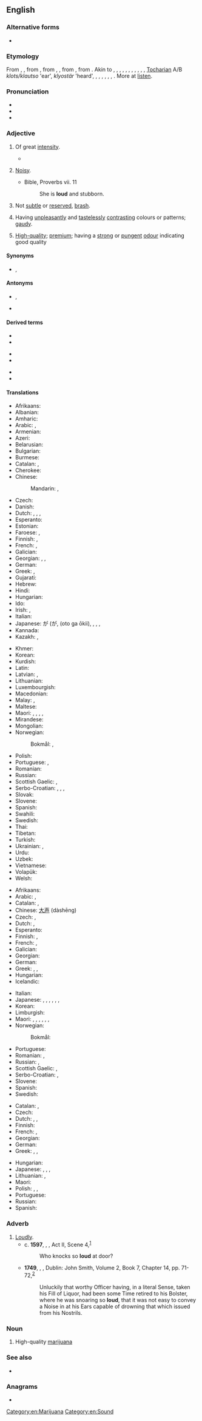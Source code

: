 {{also|Loud}}
==English==

===Alternative forms===
* {{l|en|lowd}} {{qualifier|obsolete}}

===Etymology===
From {{etyl|enm|en}} {{m|enm|loud}}, {{m|enm|lud}}, from {{etyl|ang|en}} {{m|ang|hlūd||loud, noisy, sounding, sonorous}}, from {{etyl|gem-pro|en}} {{m|gem-pro|*hlūdaz}}, {{m|gem-pro|*hlūþaz||heard}}, from {{etyl|ine-pro|en}} {{m|ine-pro|*ḱlewtos||heard, famous}}, from {{etyl|ine-pro|en}} {{m|ine-pro|*ḱlew-||to hear}}. Akin to {{cog|sco|loud}}, {{m|sco|lowd||loud}}, {{cog|sv|ljud}}, {{cog|fy|lûd||loud}}, {{cog|nl|luid||loud}}, {{cog|nds|lud||loud}}, {{cog|de|laut||loud}}, {{cog|ga|clú||repute}}, {{cog|cy|clywed||heard}}, {{m|cy|clod||praise}}, {{cog|la|inclutus||famous}}, [[Tocharian]] A/B ''klots/klautso'' 'ear', ''klyostär'' 'heard', {{cog|grc|κλυτός||famous}}, {{cog|sq|quaj||to name, call}}, {{m|sq|shquar||famous, notorious}}, {{cog|xcl|լու||the act of hearing}}, {{cog|cu|слава||glory}}, {{m|cu|слово||word}}, {{cog|sa|श्रव||glory|tr=śráva}}. More at [[listen]].

===Pronunciation===
* {{IPA|/laʊd/|lang=en}}
* {{audio|en-us-loud.ogg|Audio (US)|lang=en}}
* {{rhymes|aʊd|lang=en}}

===Adjective===
{{en-adj|er}}

# {{lb|en|of a sound}} Of great [[intensity]].
#* {{quote-book|year=1898|author={{w|Winston Churchill (novelist)|Winston Churchill}}
|title={{w|The Celebrity}}|chapter=4
|passage=Mr. Cooke at once began a tirade against the residents of Asquith for permitting a sandy and generally disgraceful condition of the roads. So roundly did he vituperate the inn management in particular, and with such a '''loud''' flow of words, that I trembled lest he should be heard on the veranda.}}
#: {{ux|en|Turn that music down; it's too '''loud.'''}}
# {{lb|en|of a person, thing, event, etc.}} [[noisy|Noisy]].
#* Bible, Proverbs vii. 11
#*: She is '''loud''' and stubborn.
#: {{ux|en|a '''loud''' party that went on all night}}
# {{lb|en|of a person, event, etc.}} Not [[subtle]] or [[reserved]], [[brash]].
# {{lb|en|of clothing, decorations, etc.}} Having [[unpleasant]]ly and [[tasteless]]ly [[contrast]]ing colours or patterns; [[gaudy]].
#: {{ux|en|a '''loud''' style of dress;&nbsp; '''loud colors'''}}
# {{lb|en|of marijuana|slang}} [[high-quality|High-quality]]; [[premium]]; {{lb|en|by extension}} having a [[strong]] or [[pungent]] [[odour]] indicating good quality

====Synonyms====
* {{sense|of clothing, etc}} {{l|en|garish}}, {{l|en|gaudy}}

====Antonyms====
* {{sense|sound}} {{l|en|quiet}}, {{l|en|soft}}
* {{sense|person}} {{l|en|quiet}}

====Derived terms====
{{rel-top3|Terms derived from ''loud'' (adjective)}}
* {{l|en|aloud}}
* {{l|en|loudhailer}}
{{rel-mid3}}
* {{l|en|loudly}}
* {{l|en|loudmouth}}
{{rel-mid3}}
* {{l|en|loudness}}
* {{l|en|loudspeaker}}
{{rel-bottom}}

====Translations====
{{trans-top|of a sound}}
* Afrikaans: {{t|af|hard}}
* Albanian: {{t-needed|sq}}
* Amharic: {{t-needed|am}}
* Arabic: {{qualifier|indefinite}} {{t|ar|عَالٍ}}, {{qualifier|definite}} {{t|ar|عال|alt=اَلْعَالِي}}
* Armenian: {{t+|hy|բարձր}}
* Azeri: {{t+|az|uca}}
* Belarusian: {{t|be|гу́чны|sc=Cyrl}}
* Bulgarian: {{t+|bg|гръ́мък|sc=Cyrl}}
* Burmese: {{t-needed|my}}
* Catalan: {{t+|ca|fort}}, {{t+|ca|alt}}
* Cherokee: {{t|chr|ᎠᏍᏓᏯ|tr=asdaya|sc=Cher}}
* Chinese:
*: Mandarin: {{t+|cmn|大聲|alt=大聲的|sc=Hani}}, {{t+|cmn|大声|tr=dàshēng de|alt=大声的|sc=Hani}}
* Czech: {{t+|cs|hlasitý}}
* Danish: {{t+|da|høj}}
* Dutch: {{t+|nl|luid}}, {{t+|nl|luide}}, {{t+|nl|hard}}, {{t+|nl|harde}}
* Esperanto: {{t|eo|laŭta}}
* Estonian: {{t|et|vali}}
* Faroese: {{t|fo|høgur}}, {{t|fo|harður}}
* Finnish: {{t+|fi|äänekäs}}, {{t|fi|kovalla}}
* French: {{t+|fr|fort|m}}, {{t+|fr|forte|f}}
* Galician: {{t+|gl|alto|m}}
* Georgian: {{t|ka|ხმამაღალი}}, {{t|ka|ხმაძლიერი}}, {{t|ka|მჟღერი}}
* German: {{t+|de|laut}}
* Greek: {{t+|el|ηχηρός|m}}, {{t+|el|δυνατός|m}}
* Gujarati: {{t-needed|gu}}
* Hebrew: {{t|he|בְּקוֹל רָם}}
* Hindi: {{t-needed|hi}}
* Hungarian: {{t+|hu|hangos}}
* Ido: {{t+|io|lauta}}
* Irish: {{t+|ga|ard}}, {{t|ga|glórach}}
* Italian: {{t+|it|forte|m|f}}
* Japanese: {{l|ja|音}}が{{l|ja|大きい}} ({{l|ja|おと}}が{{l|ja|おおきい}}, (oto ga ōkii), {{qualifier|of a voice}} {{t+|ja|大声|tr=[[おおごえ]], ōgoe|sc=Jpan}}, {{t|ja|騒々しい|tr=[[そうぞうしい]], sōzōshii|sc=Jpan}}, {{t|ja|喧しい|tr=[[やかましい]], yakamashii|sc=Jpan}}, {{t|ja|煩い|tr=[[うるさい]], urusai|sc=Jpan}}
* Kannada: {{t-needed|kn}}
* Kazakh: {{t+|kk|қатты|sc=Cyrl}}, {{t|kk|сартыл|sc=Cyrl}}
{{trans-mid}}
* Khmer: {{t+|km|ខ្លាំង|tr=klang|sc=Khmr}}
* Korean: {{t+|ko|시끄럽다}}
* Kurdish: {{t-needed|ku}}
* Latin: {{t+|la|magnus}}
* Latvian: {{t|lv|skaļš}}, {{t|lv|skanīgs}}
* Lithuanian: {{t|lt|garsus}}
* Luxembourgish: {{t|lb|haart}}
* Macedonian: {{t|mk|гласен|sc=Cyrl}}
* Malay: {{t|ms|kuat}}, {{t|ms|lantang}} {{qualifier|voice}}
* Maltese: {{t-needed|mt}}
* Maori: {{t|mi|tīhoihoi}}, {{t|mi|tīwerawera}}, {{t|mi|rahi}}, {{t|mi|rarahi}}, {{t|mi|tiori}}
* Mirandese: {{t-needed|mwl}}
* Mongolian: {{t+|mn|чанга}}
* Norwegian:
*: Bokmål: {{t+|nb|høy}}, {{t|nb|høylytt}}
* Polish: {{t+|pl|głośny}}
* Portuguese: {{t+|pt|alto|m}}, {{t+|pt|alta|f}}
* Romanian: {{t+|ro|tare}}
* Russian: {{t+|ru|гро́мкий}}
* Scottish Gaelic: {{t|gd|faramach}}, {{t|gd|fuaimneach}}
* Serbo-Croatian: {{t+|sh|glȁsan}}, {{t+|sh|bȕčan}}, {{t|sh|гласан}}, {{t|sh|бучан}}
* Slovak: {{t|sk|hlasný}}
* Slovene: {{t+|sl|glasen}}
* Spanish: {{t+|es|fuerte|m|f}}
* Swahili: {{t-needed|sw}}
* Swedish: {{t+|sv|hög}}
* Thai: {{t-needed|th}}
* Tibetan: {{t-needed|bo}}
* Turkish: {{t+|tr|yüksek}}
* Ukrainian: {{t|uk|голо́сний|sc=Cyrl}}, {{t|uk|гу́чний|sc=Cyrl}}
* Urdu: {{t-needed|ur}}
* Uzbek: {{t+|uz|qichqiroq}}
* Vietnamese: {{t-needed|vi}}
* Volapük: {{t-needed|vo}}
* Welsh: {{t+|cy|ban}}
{{trans-bottom}}

{{trans-top|noisy}}
* Afrikaans: {{t|af|hard}}
* Arabic: {{qualifier|indefinite}} {{t|ar|عَالٍ}}, {{qualifier|definite}} {{t|ar|عال|alt=اَلْعَالِي}}
* Catalan: {{t+|ca|estrident}}, {{t+|ca|sorollós|m}}
* Chinese: [[大声]] (dàshēng)
* Czech: {{t+|cs|hlasitý}}, {{t+|cs|hlučný}}
* Dutch: {{t+|nl|luidruchtig}}, {{t+|nl|luidruchtige}}
* Esperanto: {{t|eo|brua}}
* Finnish: {{t+|fi|äänekäs}}, {{t+|fi|kovaääninen}}
* French: {{t+|fr|bruyant|m}}, {{t+|fr|bruyante|f}}
* Galician: {{t|gl|ruidoso|m}}
* Georgian: {{t-needed|ka}}
* German: {{t+|de|laut}}
* Greek: {{t+|el|θορυβώδης|m}}, {{t+|el|βροντερός|m}}, {{t+|el|βροντώδης|m}}
* Hungarian: {{t+|hu|hangos}}
* Icelandic: {{t+|is|hávær}}
{{trans-mid}}
* Italian: {{t+|it|rumoroso|m}}
* Japanese: {{t|ja|煩い|tr=[[うるさい]], [[urusai]]|sc=Jpan}}, {{t+|ja|姦しい|tr=[[かしましい]], [[kashimashii]]|sc=Jpan}}, {{t|ja|囂しい|tr=[[かまびすしい]], [[kamabisushii]]|sc=Jpan}}, {{t|ja|騒がしい|tr=[[さわがしい]], [[sawagashii]]|sc=Jpan}}, {{t|ja|騒々しい|tr=[[そうぞうしい]], [[sōzōshii]]|sc=Jpan}}, {{t|ja|騒然|tr=[[そうぜん]], [[sōzen]]|sc=Jpan}}, {{t|ja|喧しい|tr=[[やかましい]], [[yakamashii]]|sc=Jpan}}
* Korean: {{t|ko|시끄러운}}
* Limburgish: {{t+|li|helle}}
* Maori: {{t|mi|hoihoi}}, {{t|mi|turituri}}, {{t|mi|māniania}}, {{t|mi|kurupākara}}, {{t|mi|haunene}}, {{t|mi|makekeno}}, {{t|mi|tīhoihoi}}
* Norwegian:
*: Bokmål: {{t|nb|høylytt}}
* Portuguese: {{t+|pt|barulhento}}
* Romanian: {{t+|ro|gălăgios}}, {{t+|ro|zgomotos}}
* Russian: {{t+|ru|гро́мкий}}, {{t+|ru|шу́мный}}
* Scottish Gaelic: {{t|gd|faramach}}, {{t|gd|fuaimneach}}
* Serbo-Croatian: {{t+|sh|glȁsan}}, {{t+|sh|bȕčan}}
* Slovene: {{t|sl|hrupen}}
* Spanish: {{t+|es|ruidoso}}
* Swedish: {{t+|sv|ljudlig}}
{{trans-bottom}}

{{trans-top|of a colour, clothing, etc.}}
* Catalan: {{t+|ca|cridaner|m}}, {{t+|ca|llampant|m}}
* Czech: {{t|cs|křiklavý}}
* Dutch: {{t+|nl|vloekend}}, {{t+|nl|schreeuwerig}}, {{t+|nl|fel}}
* Finnish: {{t+|fi|räikeä}}
* French: {{t+|fr|voyant|m}}, {{t+|fr|voyante|f}}
* Georgian: {{t|ka|მყვირალა}}
* German: {{t+|de|grell}}
* Greek: {{t+|el|φανταχτερός|m}}, {{t+|el|χτυπητός|m}}, {{t+|el|κραυγαλέος|m}}
{{trans-mid}}
* Hungarian: {{t+|hu|harsány}}
* Japanese: {{t+|ja|派手|alt=派手な|tr=はでな, hade na|sc=Jpan}}, {{t+|ja|けばけばしい|tr=[[kebakebashii]]|sc=Jpan}}, {{t|ja|どぎつい|tr=[[dogitsui]]|sc=Jpan}}, {{t|ja|毒々しい|tr=[[どくどくしい]], [[dokudokushii]]|sc=Jpan}}
* Lithuanian: {{t|lt|rėksmingas|m}}, {{t|lt|rėksminga|f}}
* Maori: {{t|mi|tiori}}
* Polish: {{t+|pl|krzykliwy|m}}, {{t|pl|krzykliwa|f}}, {{t|pl|krzykliwe}}
* Portuguese: {{t+|pt|berrante}}
* Russian: {{t+|ru|крича́щий}}
* Spanish: {{t|es|chillón|m}}
{{trans-bottom}}

===Adverb===
{{en-adv|er}}

# [[loudly|Loudly]].
#* c. '''1597''', {{w|William Shakespeare}}, ''{{w|Henry IV, Part 2}}'', Act II, Scene 4,<sup>[http://www.opensourceshakespeare.org/views/plays/play_view.php?WorkID=henry4p2&Scope=entire&pleasewait=1&msg=pl]</sup>
#*: Who knocks so '''loud''' at door?
#* '''1749''', {{w|Henry Fielding}}, ''{{w|The History of Tom Jones, a Foundling}}'', Dublin: John Smith, Volume 2, Book 7, Chapter 14, pp. 71-72,<sup>[http://name.umdl.umich.edu/004794856.0001.002]</sup>
#*: Unluckily that worthy Officer having, in a literal Sense, taken his Fill of Liquor, had been some Time retired to his Bolster, where he was snoaring so '''loud''', that it was not easy to convey a Noise in at his Ears capable of drowning that which issued from his Nostrils.

===Noun===
{{en-noun|-}}

# {{lb|en|slang}} High-quality [[marijuana]]

===See also===
* {{l|en|dank}}

===Anagrams===
* {{anagrams|en|Ludo|ludo|ould}}

[[Category:en:Marijuana]]
[[Category:en:Sound]]